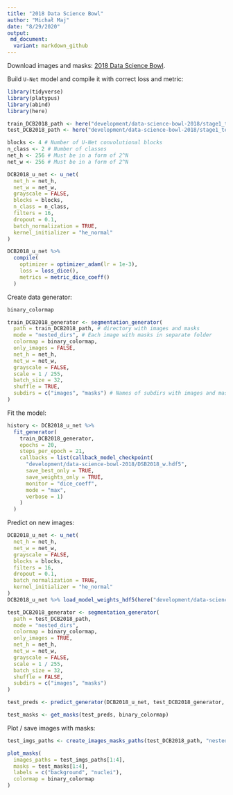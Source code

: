 ```yaml
---
title: "2018 Data Science Bowl"
author: "Michał Maj"
date: "8/29/2020"
output:
 md_document:
  variant: markdown_github
---
```


Download images and masks: [2018 Data Science Bowl](https://www.kaggle.com/c/data-science-bowl-2018).

Build `U-Net` model and compile it with correct loss and metric:

```r
library(tidyverse)
library(platypus)
library(abind)
library(here)

train_DCB2018_path <- here("development/data-science-bowl-2018/stage1_train")
test_DCB2018_path <- here("development/data-science-bowl-2018/stage1_test")

blocks <- 4 # Number of U-Net convolutional blocks
n_class <- 2 # Number of classes
net_h <- 256 # Must be in a form of 2^N
net_w <- 256 # Must be in a form of 2^N

DCB2018_u_net <- u_net(
  net_h = net_h,
  net_w = net_w,
  grayscale = FALSE,
  blocks = blocks,
  n_class = n_class,
  filters = 16,
  dropout = 0.1,
  batch_normalization = TRUE,
  kernel_initializer = "he_normal"
)

DCB2018_u_net %>%
  compile(
    optimizer = optimizer_adam(lr = 1e-3),
    loss = loss_dice(),
    metrics = metric_dice_coeff()
  )
```

Create data generator:

```r
binary_colormap

train_DCB2018_generator <- segmentation_generator(
  path = train_DCB2018_path, # directory with images and masks
  mode = "nested_dirs", # Each image with masks in separate folder
  colormap = binary_colormap,
  only_images = FALSE,
  net_h = net_h,
  net_w = net_w,
  grayscale = FALSE,
  scale = 1 / 255,
  batch_size = 32,
  shuffle = TRUE,
  subdirs = c("images", "masks") # Names of subdirs with images and masks
)
```

Fit the model:

```r
history <- DCB2018_u_net %>%
  fit_generator(
    train_DCB2018_generator,
    epochs = 20,
    steps_per_epoch = 21,
    callbacks = list(callback_model_checkpoint(
      "development/data-science-bowl-2018/DSB2018_w.hdf5",
      save_best_only = TRUE,
      save_weights_only = TRUE,
      monitor = "dice_coeff",
      mode = "max",
      verbose = 1)
    )
  )
```

Predict on new images:

```r
DCB2018_u_net <- u_net(
  net_h = net_h,
  net_w = net_w,
  grayscale = FALSE,
  blocks = blocks,
  filters = 16,
  dropout = 0.1,
  batch_normalization = TRUE,
  kernel_initializer = "he_normal"
)
DCB2018_u_net %>% load_model_weights_hdf5(here("development/data-science-bowl-2018/DSB2018_w.hdf5"))

test_DCB2018_generator <- segmentation_generator(
  path = test_DCB2018_path,
  mode = "nested_dirs",
  colormap = binary_colormap,
  only_images = TRUE,
  net_h = net_h,
  net_w = net_w,
  grayscale = FALSE,
  scale = 1 / 255,
  batch_size = 32,
  shuffle = FALSE,
  subdirs = c("images", "masks")
)

test_preds <- predict_generator(DCB2018_u_net, test_DCB2018_generator, 3)

test_masks <- get_masks(test_preds, binary_colormap)
```

Plot / save images with masks:

```r
test_imgs_paths <- create_images_masks_paths(test_DCB2018_path, "nested_dirs", FALSE, c("images", "masks"), ";")$images_paths

plot_masks(
  images_paths = test_imgs_paths[1:4],
  masks = test_masks[1:4],
  labels = c("background", "nuclei"),
  colormap = binary_colormap
)
```

